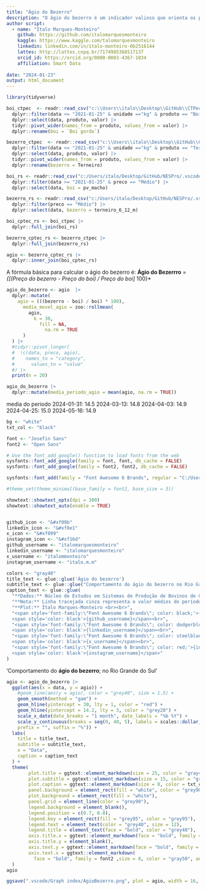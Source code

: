 ```yaml
---
title: "Ágio do Bezerro"
description: "O ágio do bezerro é um indicador valioso que orienta os produtores na tomada de decisões embasadas, contribuindo para operações mais rentáveis e sustentáveis no agronegócio."
author script: 
  - name: "Ítalo Marques-Monteiro"
    github: https://github.com/italomarquesmonteiro
    kaggle: https://www.kaggle.com/talomarquesmonteiro
    linkedin: linkedin.com/in/ítalo-monteiro-0b2516144
    lattes: http://lattes.cnpq.br/7174985368517137
    orcid_id: https://orcid.org/0000-0003-4367-1034
    affiliation: Smart Data
        
date: "2024-01-23"
output: html_document
---
```


```r
library(tidyverse)
```

```r
boi_ctpec  <- readr::read_csv("c:\\Users\\italo\\Desktop\\GitHub\\CTPec\\.vscode\\Dataset\\Cotações.csv") |>
  dplyr::filter(data <= "2021-01-25" & unidade =="kg" & produto == "Boi gordo") |>
  dplyr::select(data, produto, valor) |>
  tidyr::pivot_wider(names_from = produto, values_from = valor) |>
  dplyr::rename(boi = `Boi gordo`)

bezerro_ctpec  <- readr::read_csv("c:\\Users\\italo\\Desktop\\GitHub\\CTPec\\.vscode\\Dataset\\Cotações.csv") |>
  dplyr::filter(data <= "2021-01-25" & unidade =="kg" & produto == "Terneiro") |>
  dplyr::select(data, produto, valor) |>
  tidyr::pivot_wider(names_from = produto, values_from = valor) |>
  dplyr::rename(bezerro = Terneiro)

boi_rs <- readr::read_csv("c:/Users/italo/Desktop/GitHub/NESPro/.vscode/Dataset/GadoGordo.csv") |>
  dplyr::filter(data >= "2021-01-25" & preco == "Médio") |>
  dplyr::select(data, boi = pv_macho)

bezerro_rs <- readr::read_csv("c:/Users/italo/Desktop/GitHub/NESPro/.vscode/Dataset/GadoReposição.csv") |>
  dplyr::filter(preco == "Médio") |>
  dplyr::select(data, bezerro = terneiro_6_12_m) 
```

```r
boi_cptec_rs <- boi_ctpec |>
  dplyr::full_join(boi_rs) 

bezerro_cptec_rs <- bezerro_ctpec |>
  dplyr::full_join(bezerro_rs)

agio <- bezerro_cptec_rs |>
  dplyr::inner_join(boi_cptec_rs)

```

A fórmula básica para calcular o ágio do bezerro é:
  **Ágio do Bezerrro** = *{[(Preço do bezerro - Preço do boi) / Preço do boi] * 100}*

```r
agio_do_bezerro <- agio  |>
  dplyr::mutate(
    agio = (((bezerro - boi) / boi) * 100),
      media_movel_agio = zoo::rollmean(
        agio,
          k = 30,
            fill = NA,
              na.rm = TRUE
      )
  ) |>
  #tidyr::pivot_longer(
  #  !c(data, preco, agio),
  #    names_to = "category",
  #      values_to = "value"
  #) |>
  print(n = 20)
```

```r
agio_do_bezerro |>
  dplyr::mutate(media_periodo_agio = mean(agio, na.rm = TRUE))
```

media do periodo 
2024-01-31: 14.5
2024-03-13: 14.8
2024-04-03: 14.9
2024-04-25: 15.0
2024-05-16: 14.9

```r
bg <- "white"
txt_col <- "black"

font <- "Josefin Sans"
font2 <- "Open Sans"

# Use the font_add_google() function to load fonts from the web
sysfonts::font_add_google(family = font, font, db_cache = FALSE)
sysfonts::font_add_google(family = font2, font2, db_cache = FALSE)

sysfonts::font_add(family = "Font Awesome 6 Brands", regular = "C:/Users/italo/AppData/Local/Microsoft/Windows/Fonts/Font Awesome 6 Brands-Regular-400.otf") # nolint

#theme_set(theme_minimal(base_family = font2, base_size = 3))

showtext::showtext_opts(dpi = 300)
showtext::showtext_auto(enable = TRUE)


github_icon <- "&#xf09b"
linkedin_icon <- "&#xf0e1"
x_icon <- "&#xf099"
instagram_icon <- "&#xf16d"
github_username <- "italomarquesmonteiro"
linkedin_username <- "italomarquesmonteiro"
x_username <- "italommonteiro"
instagram_username <- "italo.m.m"

colors <- "gray40"
title_text <- glue::glue('Ágio do bezerro') 
subtitle_text <- glue::glue("Comportamento do ágio do bezerro no Rio Grande do Sul")
caption_text <- glue::glue(
  "**Dados:** Núcleo de Estudos em Sistemas de Produção de Bovinos de Corte e Cadeia Produtiva (NESPro) e Centro de Tecnologia em Pecuária (CTPEC)<br>", # nolint
  "**Nota:** Linha tracejada cinza representa o valor médios do período<br>",
  "**Plot:** Ítalo Marques-Monteiro <br><br>",
  "<span style='font-family:\"Font Awesome 6 Brands\"; color: black;'>{github_icon};</span> 
  <span style='color: black'>{github_username}</span><br>",
  "<span style='font-family:\"Font Awesome 6 Brands\"; color: dodgerblue4;'>{linkedin_icon};</span> 
  <span style='color: black'>{linkedin_username}</span><br>",
  "<span style='font-family:\"Font Awesome 6 Brands\"; color: steelblue;'>{x_icon};</span>
  <span style='color: black'>{x_username}</span><br>",
  "<span style='font-family:\"Font Awesome 6 Brands\"; color: red;'>{instagram_icon};</span>
  <span style='color: black'>{instagram_username}</span>"
)
```

'Comportamento do <span style="color:{}">**ágio do bezerro**;</span> no Rio Grande do Sul'
```r
agio <- agio_do_bezerro |>
  ggplot(aes(x = data, y = agio)) +
    #geom_line(aes(y = agio), color = "grey40", size = 1.5) +
    geom_smooth(method = "gam") +
    geom_hline(yintercept = 30, lty = 1, color = "red") +
    geom_hline(yintercept = 14.2, lty = 3, color = "grey20") +
    scale_x_date(date_breaks = "1 month", date_labels = "%b %Y") +
    scale_y_continuous(breaks = seq(0, 40, 5), labels = scales::dollar_format(
    prefix = "", suffix = "%")) +
  labs(
    title = title_text,
    subtitle = subtitle_text,
    x = "Data",
    caption = caption_text
  ) +
  theme(
        plot.title = ggtext::element_markdown(size = 25, color = "gray40", family = font, face = "bold",   hjust = 0),
        plot.subtitle = ggtext::element_markdown(size = 15, color = "gray40", family = font, face = "italic",   hjust = 0),        
        plot.caption = ggtext::element_markdown(size = 8, color = txt_col, family = font, hjust = 0, margin = margin(10,0,0,0), lineheight = 1.2),
        panel.background = element_rect(fill = "white", color = "grey90"),
        plot.background = element_rect(fill = "white"),
        panel.grid = element_line(color = "grey90"),
        legend.background = element_blank(),
        legend.position = c(0.7, 0.8),
        legend.key = element_rect(fill = "grey95", color = "grey95"),
        legend.text = element_text(color = "grey40", size = 12),
        legend.title = element_text(face = "bold", color = "grey40"),
        axis.title.x = ggtext::element_markdown(face = "bold", family = font,size = 15, hjust = 0, color = "gray50"), # nolint,
        axis.title.y = element_blank(),
        axis.text.y = ggtext::element_markdown(face = "bold", family = font2,size = 8, hjust = 0, color = "gray50"), # nolint,
        axis.text.x = ggtext::element_markdown(
          face = "bold", family = font2 ,size = 8, color = "gray50", angle = 90, hjust = 1) # nolint
  )
agio
```

```r
ggsave(".vscode/Graph index/AgioBezerro.png", plot = agio, width = 16, height = 10, dpi = 300)
```
